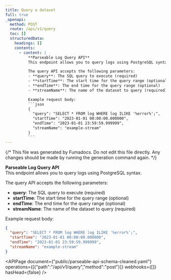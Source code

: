 ```yaml
---
title: Query a dataset
full: true
_openapi:
  method: POST
  route: /api/v1/query
  toc: []
  structuredData:
    headings: []
    contents:
      - content: |
          **Parseable Log Query API**  
          This endpoint allows you to query logs using PostgreSQL syntax.  

          The query API accepts the following parameters:
          - **query**: The SQL query to execute (required)
          - **startTime**: The start time for the query range (optional)
          - **endTime**: The end time for the query range (optional)
          - **streamName**: The name of the dataset to query (required)

          Example request body:
          ```json
          {
            "query": "SELECT * FROM log WHERE log ILIKE '%error%';",
            "startTime": "2023-01-01 00:00:00.000000",
            "endTime": "2023-01-01 23:59:59.999999",
            "streamName": "example-stream"
          }
          ```
---
```


{/* This file was generated by Fumadocs. Do not edit this file directly. Any changes should be made by running the generation command again. */}

**Parseable Log Query API**  
This endpoint allows you to query logs using PostgreSQL syntax.  

The query API accepts the following parameters:
- **query**: The SQL query to execute (required)
- **startTime**: The start time for the query range (optional)
- **endTime**: The end time for the query range (optional)
- **streamName**: The name of the dataset to query (required)

Example request body:
```json
{
  "query": "SELECT * FROM log WHERE log ILIKE '%error%';",
  "startTime": "2023-01-01 00:00:00.000000",
  "endTime": "2023-01-01 23:59:59.999999",
  "streamName": "example-stream"
}
```


<APIPage document={"public/parseable-api-schema-cleaned.yaml"} operations={[{"path":"/api/v1/query","method":"post"}]} webhooks={[]} hasHead={false} />
